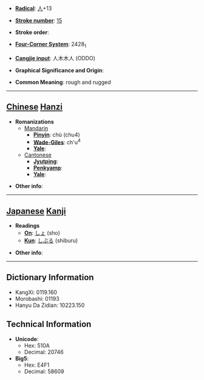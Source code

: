 * '''[[Wiktionary:Chinese radical index| Radical]]''': [[Wiktionary:Chinese radical index 人|人]]+13

* '''[[Wiktionary:Chinese total strokes index|Stroke number]]''': [[Wiktionary:Chinese total strokes index 15|15]]

* '''Stroke order''': 

* '''[[Wiktionary:Chinese four corner index|Four-Corner System]]''': 2428<sub>1</sub>

* '''[[Wiktionary:Chinese Cangjie index|Cangjie input]]''': 人木木人 (ODDO)

* '''Graphical Significance and Origin''': 

* '''Common Meaning''': rough and rugged

----

== [[Chinese]] [[Hanzi]] ==

* '''Romanizations'''
** [[Mandarin]]
*** '''[[Pinyin]]''': chù (chu4)
*** '''[[Wade-Giles]]''': ch'u<sup>4</sup>
*** '''[[Yale]]''': 
**[[Cantonese]]
***'''[[Jyutping]]''':
***'''[[Penkyamp]]''': 
***'''[[Yale]]''': 

* '''Other info''': 

----

== [[Japanese]] [[Kanji]] ==

* '''Readings'''
** '''[[On]]''': [[しょ]] (sho)
** '''[[Kun]]''': [[しぶる]] (shiburu)

* '''Other info''':  

----

== Dictionary Information ==

* KangXi: 0119.160
* Morobashi: 01193
* Hanyu Da Zidian: 10223.150

== Technical Information ==

* '''Unicode''':
** Hex: 510A
** Decimal: 20746
* '''Big5''':
** Hex: E4F1
** Decimal: 58609